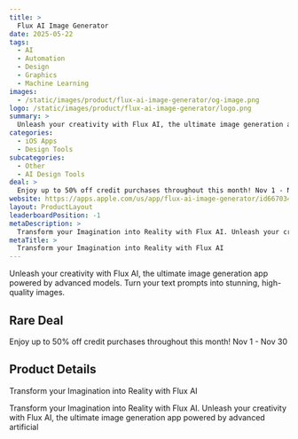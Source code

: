 ```yaml
---
title: >
  Flux AI Image Generator
date: 2025-05-22
tags:
  - AI
  - Automation
  - Design
  - Graphics
  - Machine Learning
images:
  - /static/images/product/flux-ai-image-generator/og-image.png
logo: /static/images/product/flux-ai-image-generator/logo.png
summary: >
  Unleash your creativity with Flux AI, the ultimate image generation app powered by advanced models. Turn your text prompts into stunning, high-quality images.
categories:
  - iOS Apps
  - Design Tools
subcategories:
  - Other
  - AI Design Tools
deal: >
  Enjoy up to 50% off credit purchases throughout this month! Nov 1 - Nov 30
website: https://apps.apple.com/us/app/flux-ai-image-generator/id6670344892?pt=521486&ct=rarebigdeal2024BF&mt=8
layout: ProductLayout
leaderboardPosition: -1
metaDescription: >
  Transform your Imagination into Reality with Flux AI. Unleash your creativity with Flux AI, the ultimate image generation app powered by advanced artificial
metaTitle: >
  Transform your Imagination into Reality with Flux AI
---
```

Unleash your creativity with Flux AI, the ultimate image generation app powered by advanced models. Turn your text prompts into stunning, high-quality images.

## Rare Deal

Enjoy up to 50% off credit purchases throughout this month! Nov 1 - Nov 30

## Product Details

Transform your Imagination into Reality with Flux AI

Transform your Imagination into Reality with Flux AI. Unleash your creativity with Flux AI, the ultimate image generation app powered by advanced artificial
